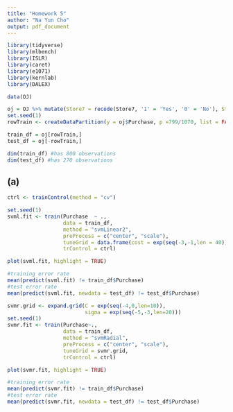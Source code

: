 ```yaml
---
title: "Homework 5"
author: "Na Yun Cho"
output: pdf_document
---
```

```r
library(tidyverse)
library(mlbench)
library(ISLR)
library(caret)
library(e1071)
library(kernlab)
library(DALEX)
```

```r
data(OJ)

oj = OJ %>% mutate(Store7 = recode(Store7, '1' = 'Yes', '0' = 'No'), Store7 = as.numeric(Store7))
set.seed(1)
rowTrain <- createDataPartition(y = oj$Purchase, p =799/1070, list = FALSE)

train_df = oj[rowTrain,]
test_df = oj[-rowTrain,]

dim(train_df) #has 800 observations
dim(test_df) #has 270 observations
```

## (a)
```r
ctrl <- trainControl(method = "cv")

set.seed(1)
svml.fit <- train(Purchase  ~ ., 
                  data = train_df, 
                  method = "svmLinear2",
                  preProcess = c("center", "scale"),
                  tuneGrid = data.frame(cost = exp(seq(-3,-1,len = 40))),
                  trControl = ctrl)

plot(svml.fit, highlight = TRUE)

#training error rate 
mean(predict(svml.fit) != train_df$Purchase)
#test error rate
mean(predict(svml.fit, newdata = test_df) != test_df$Purchase)
```


```r
svmr.grid <- expand.grid(C = exp(seq(-4,0,len=10)),
                         sigma = exp(seq(-5,-3,len=20)))
set.seed(1)             
svmr.fit <- train(Purchase~., 
                  data = train_df,
                  method = "svmRadial",
                  preProcess = c("center", "scale"),
                  tuneGrid = svmr.grid,
                  trControl = ctrl)

plot(svmr.fit, highlight = TRUE)

#training error rate
mean(predict(svmr.fit) != train_df$Purchase)
#test error rate 
mean(predict(svmr.fit, newdata = test_df) != test_df$Purchase)
```





